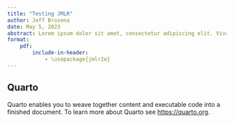 ```yaml
---
title: "Testing JMLR"
author: Jeff Brozena
date: May 5, 2023
abstract: Lorem ipsum dolor sit amet, consectetur adipiscing elit. Vivamus elementum nibh dapibus quam ornare, nec tempor nulla semper. Curabitur ac lacus maximus, ullamcorper nisl quis, auctor urna. Vestibulum tempor purus at auctor egestas. Suspendisse fermentum massa sapien, sed finibus enim sagittis accumsan. Etiam lacinia ligula vel euismod mattis. Fusce mauris mi, porta at aliquam in, sollicitudin ut urna. Sed semper maximus sem, nec aliquam orci molestie eget. Nullam tristique mi at quam mollis interdum. Cras a laoreet urna, nec sagittis lorem. Ut neque lectus, fringilla posuere nibh quis, auctor sagittis dolor. Vivamus dictum, leo quis scelerisque interdum, felis felis ullamcorper massa, sed dapibus velit mauris non leo. Proin sit amet turpis nisl. Morbi vulputate mauris nec sapien commodo pharetra. Nunc sem lorem, elementum sed dictum ut, egestas nec nisi. Quisque porttitor ligula sed justo dictum, vitae lobortis elit dignissim. 
format:
    pdf:
        include-in-header:
            - \usepackage{jmlr2e}
---
```


## Quarto

Quarto enables you to weave together content and executable code into a finished document. To learn more about Quarto see <https://quarto.org>.